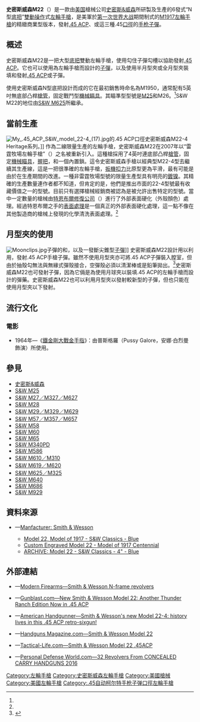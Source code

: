 {{noteTA
|G1=軍事
|G2=長度單位
|G3=Firearms
}}
{{Infobox Weapon
| name = 史密斯威森M22<br />{{Lang|en|Smith & Wesson Model 22}}
| image = File:Sw22-4trr-left.JPG
| image_size = 300px
| caption = 史密斯威森M22雷霆牧場左輪手槍，4英吋槍管，裝上了泰勒“Ｔ”型握把。
| origin = {{flag|USA|1912}}
| type = [[左輪手槍|左輪手槍]]
<!-- Type selection -->
| is_ranged = yes
| is_bladed = 
| is_explosive = 
| is_artillery = 
| is_vehicle = 
| is_missile = 
| is_UK = <!-- Service history -->
| service = 
| used_by = 
| wars = <!-- Production history -->
| designer = [[史密斯&威森|史密斯&威森]]
| design_date = 
| manufacturer = 史密斯&威森
| unit_cost = <div class="NavFrame collapsed" style="color: black; background-color: #FFFFFF; margin: 0 auto; padding: 0 10px; text-align: left;"><div class="NavHead" style="background-color: #FFFFFF; margin: 0 auto; padding: 0 10px; font-weight:normal;">[[建議售價|MSRP]]：</div><div class="NavContent" style="background-color: #FFFFFF; margin: 0 auto; padding: 0 10px;">
* M22，M1917—史密斯威森經典型，[[烤藍|烤藍]]處理：[[美元|﹩]]999.00
* 定制雕刻型M22—M1917百週年紀念型：﹩1,068.00
</div>
</div>
| production_date = 
| number = 
| variants = 參見[[#衍生型|衍生型]]
<!-- General specifications -->| spec_label = 
| weight = <div class="NavFrame collapsed" style="color: black; background-color: #FFFFFF; margin: 0 auto; padding: 0 10px; text-align: left;"><div class="NavHead" style="background-color: #FFFFFF; margin: 0 auto; padding: 0 10px; font-weight:normal;">空槍：</div><div class="NavContent" style="background-color: #FFFFFF; margin: 0 auto; padding: 0 10px;">
* 4英吋槍管：36.8[[盎司|盎司]]（1,043.26[[克|克]]，2.3[[磅|磅]]）
* 5.5英吋槍管：37.2盎司（1,054.6克，2.325磅）
</div>
</div>
| length = <div class="NavFrame collapsed" style="color: black; background-color: #FFFFFF; margin: 0 auto; padding: 0 10px; text-align: left;"><div class="NavHead" style="background-color: #FFFFFF; margin: 0 auto; padding: 0 10px; font-weight:normal;"></div><div class="NavContent" style="background-color: #FFFFFF; margin: 0 auto; padding: 0 10px;">
* 4英吋：234.95[[毫米|毫米]]（9{{frac|1|4}}[[英寸|英寸]]）
* 5.5英吋：276.225毫米（10{{frac|7|8}}英吋）
</div>
</div>
| part_length = <div class="NavFrame collapsed" style="color: black; background-color: #FFFFFF; margin: 0 auto; padding: 0 10px; text-align: left;"><div class="NavHead" style="background-color: #FFFFFF; margin: 0 auto; padding: 0 10px; font-weight:normal;"></div><div class="NavContent" style="background-color: #FFFFFF; margin: 0 auto; padding: 0 10px;">
* 4英吋：101.6毫米
* 5.5英吋：139.7毫米
</div>
</div>
| width = 
| height = 
| diameter = 
| crew = 
<!-- Ranged weapon specifications --> 
| cartridge = -{}-
* [[.45_ACP|.45 ACP]]
* {{Link-en|.45 Auto Rim|.45 Auto Rim}}
* {{Link-en|.45 GAP|.45 GAP}}
| cartridge_weight = 
| caliber = 11.43毫米（.45英吋）
| barrels = 1根，標準[[膛線|膛線]]纏距為1：16，膛線6條，右旋，無[[槍口|槍口]]裝置
| action = <div class="NavFrame collapsed" style="color: black; background-color: #FFFFFF; margin: 0 auto; padding: 0 10px; text-align: left;"><div class="NavHead" style="background-color: #FFFFFF; margin: 0 auto; padding: 0 10px; font-weight:normal;"></div><div class="NavContent" style="background-color: #FFFFFF; margin: 0 auto; padding: 0 10px;">
* [[扳机#双动式|雙動操作扳機]]
* 實心[[机匣|底把]]連可擺出式[[弹巢|弹巢]]
</div>
</div>
| mode = {{Link-en|連發步槍|repeating rifle|連發}}
| rate = 
| velocity= 231.7[[米每秒|米／秒]]（760[[英尺每秒|英尺／秒]]）
| energy = 
| range = 
| max_range = 
| feed = <div class="NavFrame collapsed" style="color: black; background-color: #FFFFFF; margin: 0 auto; padding: 0 10px; text-align: left;"><div class="NavHead" style="background-color: #FFFFFF; margin: 0 auto; padding: 0 10px; font-weight:normal;">6發彈巢</div><div class="NavContent" style="background-color: #FFFFFF; margin: 0 auto; padding: 0 10px;">
* 1個6發{{Link-en|月型夾|Moon clip|全月夾}}
* 2個3發[[半月夾|半月夾]]
</div>
</div>
| sights = [[機械瞄具|機械瞄具]]：缺口式[[照門|照門]]和片狀連紅點[[照準器|準星]]（三點式準星，[[照門|照門]]可調節）
<!-- 火炮規格 -->| breech = 
| recoil = 
| carriage = 
| elevation = 
| traverse = <!-- 刃器規格 -->
| blade_type = 
| hilt_type = 
| sheath_type = 
| head_type = 
| haft_type = <!-- 爆炸物內填炸藥規格 -->
| filling = 
| filling_weight = 
| detonation = 
| yield = <!-- 車輛/飛彈規格 -->
| armour = 
| primary_armament = 
| secondary_arament = 
| engine = 
| engine_power = 
| transmission = 
| payload_capacity = 
| fuel_capacity = 
| pw_ratio = 
| suspension = 
| clearance = 
| vehicle_range = 
| speed = 
| guidance = 
| steering = <!-- Missiles only -->
| wingspan = 
| propellant = 
| ceiling = 
| altitude = 
| depth = 
| boost = 
| accuracy = 
| launch_platform = 
| transport = 
}}

'''史密斯威森M22'''（{{Lang-en|'''Smith & Wesson Model 22'''}}）是一款由[[美国|美国]]槍械公司[[史密斯&威森|史密斯&威森]]所研製及生產的6發式“N型[[机匣|底把]]”[[扳机#双动式|雙動操作]]式[[左輪手槍|左輪手槍]]，是美軍於[[第一次世界大战|第一次世界大战]]期間制式的[[M1917左輪手槍|M1917左輪手槍]]的精緻商業型版本，發射[[.45_ACP|.45 ACP]]、{{Link-en|.45 Auto Rim|.45 Auto Rim}}或{{Link-en|.45 GAP|.45 GAP}}這三種.45[[口徑|口徑]]的[[手枪|手枪]][[子彈|子彈]]。

== 概述 ==
史密斯威森M22是一把大型[[机匣|底把]]雙動左輪手槍，使用{{Link-en|月型夾|Moon clip|半月夾或全月夾}}勾住子彈勾槽以協助發射[[.45_ACP|.45 ACP]]。它也可以使用為左輪手槍而設計的{{Link-en|.45 Auto Rim|.45 Auto Rim}}[[子彈|子彈]]，以及使用半月型夾或全月型夾裝填和發射[[.45_ACP|.45 ACP]]或{{Link-en|.45 GAP|.45 GAP}}子彈。

使用史密斯威森N型底把設計而成的它在最初銷售時命名為M1950，通常配有5{{frac|1|2}}英吋無底部凸桿[[槍管|槍管]]，固定戰鬥型[[機械瞄具|機械瞄具]]。其瞄準型型號是[[史密斯威森M25左輪手槍|M25]]和M26。<ref name="SupicaNahas2007"/>S&W M22的地位由[[史密斯威森M625左輪手槍|S&W M625]]所繼承。

== 當前生產 ==
[[File:My_.45_ACP_S&W_model_22-4_(17).jpg|thumb]]的.45 ACP口徑史密斯威森M22-4 Heritage系列。]]
作為二線限量生產的左輪手槍，史密斯威森M22在2007年以“雷霆牧場左輪手槍”（{{Lang-en|Thunder Ranch revolver}}）之名被重新引入。這種槍採用了4英吋連底部凸桿[[槍管|槍管]]，固定[[機械瞄具|機械瞄具]]，{{Link-en|黃檀木|Coccobolo}}[[握把|握把]]，和一個內置鎖。這令史密斯威森手槍以經典型M22-4型去繼續其生產線，這是一把很準確的左輪手槍，[[扳機扣力|扳機扣力]]比原型更為平滑，最有可能是由於在生產期間的改進。一種非雷霆牧場型號的限量生產型具有明亮的[[电镀|鍍]][[镍|镍]]。其精確的生產數量連作者都不知道，但肯定的是，他們是推出市面的22-4型號最有收藏價值之一的型號。目前只有選擇槍械經銷商被認為是被允許出售特定的型號。當中一定數量的槍械由[[特恩布爾修復公司|特恩布爾修復公司]]（{{Lang-en|Turnbull Restorations}}）進行了外部表面硬化（外殼顏色）處理。經過特恩布爾之手的[[表面處理|表面處理]]是一個真正的外部表面硬化處理，這一點不像在其他製造商的槍械上發現的化學清洗表面處理。<ref name="SupicaNahas2007"/>

{{clear left}}

== 月型夾的使用 ==
[[File:Moonclips.jpg|thumb]]子彈的{{Link-en|月型夾|Moon clip|全月夾}}和{{Link-en|月型夾|Moon clip|半月夾}}，以及一發斷尖錐型{{Link-en|.45 Auto Rim|.45 Auto Rim}}[[子彈|子彈]]]]
史密斯威森M22設計用以利用{{Link-en|月型夾|Moon clip}}，發射.45 ACP手槍子彈。雖然不使用月型夾亦可將.45 ACP子彈裝入膛室，但由於抽殼勾無法與無緣式彈殼接合，空彈殼必須以清潔棒或是鉛筆拋出。<ref name="SupicaNahas2007">{{cite book |last1=Supica |first1=Jim |last2=Nahas |first2=Richard |title=Standard Catalog of Smith & Wesson |url=https://books.google.com/books?id=D8qXdU45SCUC&pg=PA168 |year=2007 |publisher=F+W Media, Inc |location=Iola, Wisconsin |isbn=0-89689-293-X |pages=168, 190 |access-date=2018-08-25 |archive-date=2014-06-29 |archive-url=https://web.archive.org/web/20140629091143/http://books.google.com/books?id=D8qXdU45SCUC&pg=PA168 |dead-url=no }}</ref>史密斯威森M22也可發射{{Link-en|.45 Auto Rim|.45 Auto Rim}}子彈，因為它倆是為使用月球夾以裝填.45 ACP的左輪手槍而設計的彈藥。史密斯威森M22也可以利用月型夾以發射較新型的{{Link-en|.45 GAP|.45 GAP}}子彈，但也只能在使用月型夾以下發射。

== 流行文化 ==
=== 電影 ===
* 1964年—《[[鐵金剛大戰金手指|鐵金剛大戰金手指]]》：由普斯格羅（Pussy Galore，安娜·白烈曼飾演）所使用。

== 參見 ==
{{refbegin|2}}
* [[史密斯&威森|史密斯&威森]]
* [[史密斯威森M25左輪手槍|S&W M25]]
* [[史密斯威森M27左輪手槍|S&W M27／M327／M627]]
* [[史密斯威森M28左輪手槍|S&W M28]]
* [[史密斯威森M29左輪手槍|S&W M29／M329／M629]]
* [[史密斯威森M57左輪手槍|S&W M57／M357／M657]]
* [[史密斯威森M58左輪手槍|S&W M58]]
* [[史密斯威森M60左輪手槍|S&W M60]]
* [[史密斯威森M64左輪手槍|S&W M65]]
* [[史密斯威森M340PD左輪手槍|S&W M340PD]]
* [[史密斯威森M586左輪手槍|S&W M586]]
* [[史密斯威森M610左輪手槍|S&W M610／M310]]
* [[史密斯威森M619左輪手槍|S&W M619／M620]]
* [[史密斯威森M625左輪手槍|S&W M625／M325]]
* [[史密斯威森M640左輪手槍|S&W M640]]
* [[史密斯威森M686左輪手槍|S&W M686]]
* [[史密斯威森M929左輪手槍|S&W M929]]
{{refend}}

== 資料來源 ==
<div class="references-small">
<references />
* {{en icon}}—[http://www.smith-wesson.com/webapp/wcs/stores/servlet/CustomContentDisplay?langId=-1&storeId=750001&content=11001&catalogId=750051 Manfacturer: Smith & Wesson]{{Wayback|url=http://www.smith-wesson.com/webapp/wcs/stores/servlet/CustomContentDisplay?langId=-1&storeId=750001&content=11001&catalogId=750051 |date=20161011194000 }}
** [https://web.archive.org/web/20120628000237/http://www.smith-wesson.com/webapp/wcs/stores/servlet/Product4_750001_750051_765797_-1_757767_757751_757751_ProductDisplayErrorView_Y Model 22, Model of 1917 - S&W Classics - Blue]
** [https://web.archive.org/web/20120104115911/http://www.smith-wesson.com/webapp/wcs/stores/servlet/Product4_750001_750051_766171_-1_757751_757751_757751_ProductDisplayErrorView_Y Custom Engraved Model 22 - Model of 1917 Centennial]
** [https://web.archive.org/web/20130613104536/http://www.smith-wesson.com/webapp/wcs/stores/servlet/Product4_750001_750051_765796_-1_770653_757964_757964_ProductDisplayErrorView_Y ARCHIVE: Model 22 - S&W Classics - 4" - Blue]
</div>

== 外部連結 ==
* {{en icon}}—[https://web.archive.org/web/20121206170213/http://world.guns.ru/handguns/double-action-revolvers/usa/sw-large-n-frame-e.html Modern Firearms—Smith & Wesson N-frame revolvers]
* {{en icon}}—[http://www.gunblast.com/WBell_SW-M22TR.htm Gunblast.com—New Smith & Wesson Model 22: Another Thunder Ranch Edition Now in .45 ACP]{{Wayback|url=http://www.gunblast.com/WBell_SW-M22TR.htm |date=20201021210129 }}
* {{en icon}}—[http://findarticles.com/p/articles/mi_m0BTT/is_180_30/ai_n16034763/ American Handgunner—Smith & Wesson's new Model 22-4: history lives in this .45 ACP retro-sixgun!]{{Wayback|url=http://findarticles.com/p/articles/mi_m0BTT/is_180_30/ai_n16034763/ |date=20110204221329 }}
* {{en icon}}—[http://www.handgunsmag.com/2010/09/24/featured_handguns_hg_sw22_200808/ Handguns Magazine.com—Smith & Wesson Model 22]{{Dead link|date=2019年10月 |bot=InternetArchiveBot |fix-attempted=yes }}
* {{en icon}}—[http://www.tactical-life.com/online/combat-handguns/smith-wesson-model-22-45acp/ Tactical-Life.com—Smith & Wesson Model 22 .45ACP]{{Wayback|url=http://www.tactical-life.com/online/combat-handguns/smith-wesson-model-22-45acp/ |date=20090210152630 }}
* {{en icon}}—[http://www.personaldefenseworld.com/2015/10/32-revolvers-from-concealed-carry-handguns-2016/#s_w-n-frame-2 Personal Defense World.com—32 Revolvers From CONCEALED CARRY HANDGUNS 2016]{{Wayback|url=http://www.personaldefenseworld.com/2015/10/32-revolvers-from-concealed-carry-handguns-2016/#s_w-n-frame-2 |date=20151018001246 }}

{{史密斯威森公司}}

{{DEFAULTSORT:Smith & Wesson Model 22}}
[[Category:左輪手槍|Category:左輪手槍]]
[[Category:史密斯威森左輪手槍|Category:史密斯威森左輪手槍]]
[[Category:美國槍械|Category:美國槍械]]
[[Category:美國左輪手槍|Category:美國左輪手槍]]
[[Category:.45自动柯尔特手枪子弹口徑左輪手槍|Category:.45自动柯尔特手枪子弹口徑左輪手槍]]